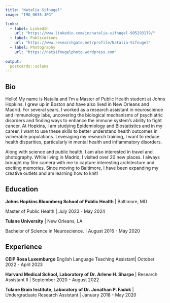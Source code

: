 ```yaml
---
title: "Natalia Sifnugel"
image: "IMG_0635.JPG"

links:
  - label: LinkedIn
    url: "https://www.linkedin.com/in/natalia-sifnugel-905293179/"
  - label: Publications
    url: "https://www.researchgate.net/profile/Natalia-Sifnugel"
  - label: Photography
    url: "https://natsifnugelphoto.wordpress.com"
  
output:
  postcards::solana
---
```


## Bio

Hello! My name is Natalia and I'm a Master of Public Health student at Johns Hopkins. I grew up in Boston and have also lived in New Orleans and Madrid. For several years, I worked as a research assistant in neuroscience and immunology labs, uncovering the biological mechanisms of psychiatric disorders and finding ways to enhance the immune system's ability to fight cancer. At Hopkins, I am studying Epidemiology and Biostatistics and in my career, I want to use these skills to better understand health outcomes in vulnerable populations. Leveraging my research training, I want to reduce health disparities, particularly in mental health and inflammatory disorders.

Along with science and public health, I am also interested in travel and photography. While living in Madrid, I visited over 20 new places. I always brought my film camera with me to capture interesting architecture and exciting memories. Since moving to Baltimore, I have been expanding my creative outlets and am learning how to knit!

## Education

**Johns Hopkins Bloomberg School of Public Health** \| Baltimore, MD

Master of Public Health \| July 2023 - May 2024

**Tulane University** \| New Orleans, LA

Bachelor of Science in Neuroscience. \| August 2016 - May 2020

## Experience

**CEIP Rosa Luxemburgo** English Language Teaching Assistant\| October 2022 - April 2023

**Harvard Medical School, Laboratory of Dr. Arlene H. Sharpe** \| Research Assistant II \| September 2020 - August 2022

**Tulane Brain Institute, Laboratory of Dr. Jonathan P. Fadok** \| Undergraduate Research Assistant \| January 2018 - May 2020
